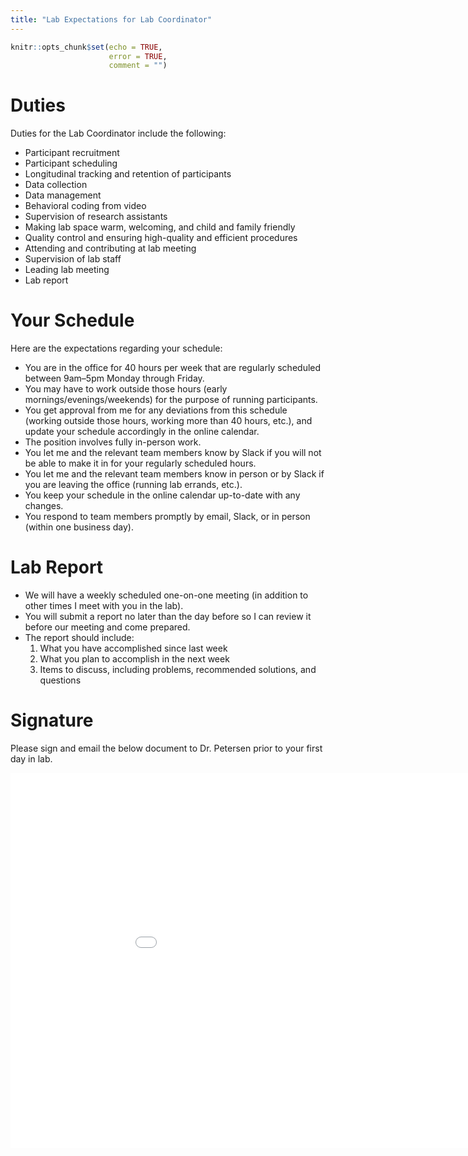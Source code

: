 ```yaml
---
title: "Lab Expectations for Lab Coordinator"
---
```


```r
knitr::opts_chunk$set(echo = TRUE,
                      error = TRUE,
                      comment = "")
```

# Duties

Duties for the Lab Coordinator include the following:

- Participant recruitment
- Participant scheduling
- Longitudinal tracking and retention of participants
- Data collection
- Data management
- Behavioral coding from video
- Supervision of research assistants
- Making lab space warm, welcoming, and child and family friendly
- Quality control and ensuring high-quality and efficient procedures
- Attending and contributing at lab meeting
- Supervision of lab staff
- Leading lab meeting
- Lab report

# Your Schedule

Here are the expectations regarding your schedule:

- You are in the office for 40 hours per week that are regularly scheduled between 9am–5pm Monday through Friday.
- You may have to work outside those hours (early mornings/evenings/weekends) for the purpose of running participants.
- You get approval from me for any deviations from this schedule (working outside those hours, working more than 40 hours, etc.), and update your schedule accordingly in the online calendar.
- The position involves fully in-person work.
- You let me and the relevant team members know by Slack if you will not be able to make it in for your regularly scheduled hours.
- You let me and the relevant team members know in person or by Slack if you are leaving the office (running lab errands, etc.).
- You keep your schedule in the online calendar up-to-date with any changes.
- You respond to team members promptly by email, Slack, or in person (within one business day).

# Lab Report

- We will have a weekly scheduled one-on-one meeting (in addition to other times I meet with you in the lab).
- You will submit a report no later than the day before so I can review it before our meeting and come prepared.
- The report should include:
    1. What you have accomplished since last week
    1. What you plan to accomplish in the next week
    1. Items to discuss, including problems, recommended solutions, and questions

# Signature {#signature}

Please sign and email the below document to Dr. Petersen prior to your first day in lab.

<embed src="Files/signature_page.pdf" width="1000" height="600">
